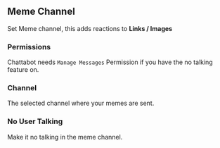 ## Meme Channel
Set Meme channel, this adds reactions to **Links / Images**

### Permissions
Chattabot needs `Manage Messages` Permission if you have the no talking feature on.

### Channel
The selected channel where your memes are sent.


### No User Talking

Make it no talking in the meme channel.
